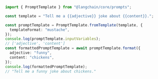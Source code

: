 ```typescript
import { PromptTemplate } from "@langchain/core/prompts";

const template = "Tell me a {{adjective}} joke about {{content}}.";

const promptTemplate = PromptTemplate.fromTemplate(template, {
  templateFormat: "mustache",
});
console.log(promptTemplate.inputVariables);
// ['adjective', 'content']
const formattedPromptTemplate = await promptTemplate.format({
  adjective: "funny",
  content: "chickens",
});
console.log(formattedPromptTemplate);
// "Tell me a funny joke about chickens."
```